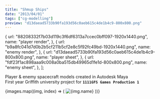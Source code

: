 ```yaml
---
title: "Shmup Ships"
date: "2013/04/01"
tags: ["cg-modelling"]
preview: "d13daead5733b90fa193d56c0aeb615c4de1b4c9-800x800.png"
---
```



  {
    url: "88208332f7b03d119c3f6df6313a7ccec0bff097-1920x1440.png",
    name: "player render",
  },
  {
    url: "b9a8fc041d7d0b2b5cf211b5cf2e8c5f92fc49bd-1920x1440.png",
    name: "enemy render",
  },
  {
    url: "d13daead5733b90fa193d56c0aeb615c4de1b4c9-800x800.png",
    name: "player sheet",
  },
  {
    url: "fdf23f1ac898aaa9c008a0ba515db49965d1fe1d-800x800.png",
    name: "enemy sheet",
  },
];

Player & enemy spacecraft models created in Autodesk Maya  
First year Griffith university project for **`1111GFS Games Production 1`**

<div
  style={{
    display: "flex",
    justifyContent: "center",
    flexWrap: "wrap",
    marginTop: 24,
  }}
>
  {images.map((img, index) => (
    <Image
      key={index}
      alt={img.name}
      url={img.url}
      resize="halfPost"
      style={{
        width: 396,
        objectFit: "cover",
        marginRight: index % 2 === 0 ? 8 : 0,
      }}
    />
  ))}
</div>
